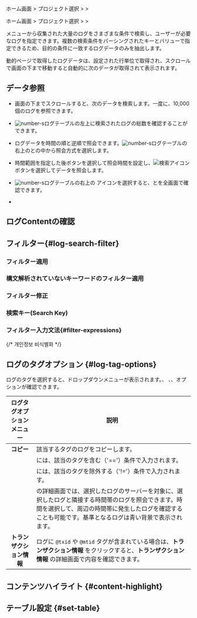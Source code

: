 
<Logroleview />

<Xclude product='aws-log'>

ホーム画面 &gt; プロジェクト選択 &gt; <Cmdname sid="side_log" className="uitext" /> &gt; <Cmdname sid="side_logSearch" className="uitext" />

</Xclude>

<InDoc product='aws-log'>

ホーム画面 &gt; プロジェクト選択 &gt; <Cmdname sid="side_dashboard" className="uitext" /> &gt; <Cmdname sid="side_logSearch" className="uitext" />

</InDoc>

<Cmdname sid="side_logSearch" className="uitext" />メニューから収集された大量のログをさまざまな条件で検索し、ユーザーが必要なログを指定できます。複数の検索条件をパーシングされたキーとバリューで指定できるため、目的の条件に一致するログデータのみを抽出します。

動的ページで取得したログデータは、設定された行単位で取得され、スクロールで画面の下まで移動すると自動的に次のデータが取得されて表示されます。<Loguimainterm />

<Xclude product='postgresql,mysql,oracle,oracle-pro'>

<ImgLang img='log-search.png' desc='ログ検索 sc' />

</Xclude>

<InDoc product='postgresql,mysql,oracle,oracle-pro'>

<ImgLang img='db-log-search.png' desc='' />

</InDoc>

## データ参照

- 画面の下までスクロールすると、次のデータを検索します。一度に、10,000個のログを参照できます。

- ![number-s](/img/number-03.png)ログテーブルの左上に検索されたログの総数を確認することができます。 

- ログデータを時間の順と逆順で照会できます。![number-s](/img/number-03.png)ログテーブルの右上の<Cmdname sid="past_order" className="uitext" />と<Cmdname sid="recent_order" className="uitext" />の中から照会方式を選択します。

- 時間範囲を指定した後<Cmdname sid="apply" className="uitext" />ボタンを選択して照会時間を設定し、![検索アイコン](/img/ic-search-on-press.svg) <Cmdname sid="search" className="uitext" />ボタンを選択してデータを照会します。

- ![number-s](/img/number-03.png)ログテーブルの右上の<LinkImage img='ic-fullscreen.svg' desc='全画面表示アイコン'/> <Cmdname sid="TLT06869" className="uitext" />アイコンを選択すると、<Cmdname sid="log" className="uitext" />と<Cmdname sid="TTL06444" className="uitext" />を全画面で確認できます。

- <Logagentoption />

  <LogCl />

## ログContentの確認


<Logcontentscheck />

## フィルター{#log-search-filter}

### フィルター適用


<Logfilterapply2 />

### 構文解析されていないキーワードのフィルター適用


<Logfilterapplynonparsing />

### フィルター修正


<Logfiltermodify />

### 検索キー(Search Key)


<Logfiltersearchkey />

### フィルター入力文法{#filter-expressions}


<Logfilterexpressionssearchkey />


<Logfilterexpressionscommons />

{/* 개인정보 비식별화 */}

<LogDeIdentification />

## ログのタグオプション {#log-tag-options}

ログのタグを選択すると、ドロップダウンメニューが表示されます。<Cmdname sid="search" className="uitext" />、 <Cmdname sid="exclusion_search" className="uitext" />、<Cmdname sid="TTL06582" className="uitext" />、<Cmdname sid="TTL06527" className="uitext" />オプションが確認できます。 

<ImgLang img='log-search-tag.png' desc='ログタグドロップダウンメニュー'/>

|                     ログタグオプションメニュー                     | 説明                                                                                                                                                    |
| :---------------------------------------------------: | ----------------------------------------------------------------------------------------------------------------------------------------------------- |
|                        **コピー**                        | 該当するタグのログをコピーします。                                                                                                                                     |
|      <Cmdname sid="search" className="uitext" />      | <Cmdname sid="filter" className="uitext" />には、該当のタグを含む（'=='）条件で入力されます。                                                                                |
| <Cmdname sid="exclusion_search" className="uitext" /> | <Cmdname sid="filter" className="uitext" />には、該当のタグを除外する（'!='）条件で入力されます。                                                                              |
|     <Cmdname sid="TTL06582" className="uitext" />     | <Cmdname sid="TTL06582" className="uitext" /> の詳細画面では、選択したログのサーバーを対象に、選択したログと隣接する時間帯のログを照会できます。時間を選択して、周辺の時間帯に発生したログを確認することも可能です。基準となるログは青い背景で表示されます。 |
|                     **トランザクション情報**                    | ログに `@txid` や `@mtid` タグが含まれている場合は、**トランザクション情報** をクリックすると、**トランザクション情報** の詳細画面で内容を確認できます。                                                            |

## コンテンツハイライト {#content-highlight}


<Logcontentshighlight />

## テーブル設定 {#set-table}


<Loguitablesetting />

